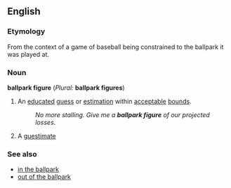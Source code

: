==English==
<!--===Pronunciation===-->
===Etymology===
From the context of a game of baseball being constrained to the ballpark it was played at.

===Noun===
'''ballpark figure''' (''Plural:'' '''ballpark figures''')

#{{idiom}} An [[educated]] [[guess]] or [[estimation]] within [[acceptable]] [[bound]]s.
#: ''No more stalling. Give me a '''ballpark figure''' of our projected losses.''
# A [[guestimate]]

===See also===
*[[in the ballpark]]
*[[out of the ballpark]]